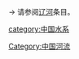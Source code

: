 {{Catnav|頁面分類|地理|各國地理|中国地理|中国河流}}

→ 请参阅[[辽河|辽河]]条目。

[[Category:中国河流|Category:中国河流]]
[[category:中国水系|category:中国水系]]